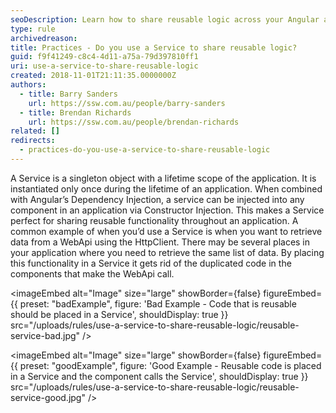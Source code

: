 ```yaml
---
seoDescription: Learn how to share reusable logic across your Angular application using a Service and Dependency Injection.
type: rule
archivedreason:
title: Practices - Do you use a Service to share reusable logic?
guid: f9f41249-c8c4-4d11-a75a-79d397810ff1
uri: use-a-service-to-share-reusable-logic
created: 2018-11-01T21:11:35.0000000Z
authors:
  - title: Barry Sanders
    url: https://ssw.com.au/people/barry-sanders
  - title: Brendan Richards
    url: https://ssw.com.au/people/brendan-richards
related: []
redirects:
  - practices-do-you-use-a-service-to-share-reusable-logic
---
```


A Service is a singleton object with a lifetime scope of the application. It is instantiated only once during the lifetime of an application. When combined with Angular’s Dependency Injection, a service can be injected into any component in an application via Constructor Injection. This makes a Service perfect for sharing reusable functionality throughout an application.
A common example of when you’d use a Service is when you want to retrieve data from a WebApi using the HttpClient. There may be several places in your application where you need to retrieve the same list of data. By placing this functionality in a Service it gets rid of the duplicated code in the components that make the WebApi call.

<imageEmbed
  alt="Image"
  size="large"
  showBorder={false}
  figureEmbed={{
    preset: "badExample",
    figure: 'Bad Example - Code that is reusable should be placed in a Service',
    shouldDisplay: true
  }}
  src="/uploads/rules/use-a-service-to-share-reusable-logic/reusable-service-bad.jpg"
/>

<imageEmbed
  alt="Image"
  size="large"
  showBorder={false}
  figureEmbed={{
    preset: "goodExample",
    figure: 'Good Example -  Reusable code is placed in a Service and the component calls the Service',
    shouldDisplay: true
  }}
  src="/uploads/rules/use-a-service-to-share-reusable-logic/reusable-service-good.jpg"
/>
